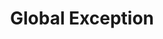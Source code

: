 ---
id: "node_tf_hard_013"
questionType: "TRUE_FALSE"
title: "Global Exception"
statement: "process.on('uncaughtException') can be used to catch unhandled errors globally."
difficulty: "HARD"
category: "Node.js"
correctAnswer: true
explanation: "This event captures exceptions not caught elsewhere in the code."
---